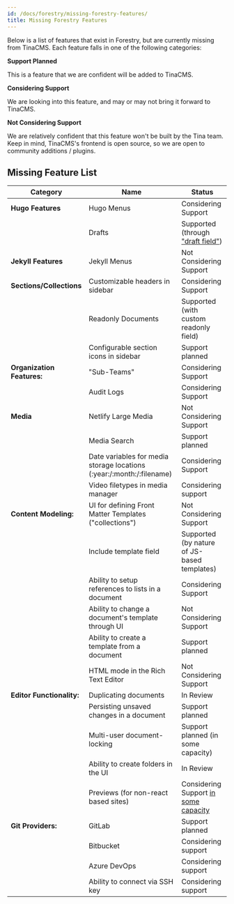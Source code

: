 ```yaml
---
id: /docs/forestry/missing-forestry-features/
title: Missing Forestry Features
---
```


<WarningCallout body="This page is out of date and won't be updated – active support plans exist and can be found on the [TinaCMS GitHub](https://github.com/tinacms/tinacms/discussions) and [official roadmap](https://tina.io/roadmap/)" />

Below is a list of features that exist in Forestry, but are currently missing from TinaCMS. Each feature falls in one of the following categories:

**Support Planned**

This is a feature that we are confident will be added to TinaCMS.

**Considering Support**

We are looking into this feature, and may or may not bring it forward to TinaCMS.

**Not Considering Support**

We are relatively confident that this feature won't be built by the Tina team.
Keep in mind, TinaCMS's frontend is open source, so we are open to community additions / plugins.

## Missing Feature List

| Category                   | Name                                                                     | Status                                                                                      |
| -------------------------- | ------------------------------------------------------------------------ | ------------------------------------------------------------------------------------------- |
| **Hugo Features**          | Hugo Menus                                                               | Considering Support                                                                         |
|                            | Drafts                                                                   | Supported (through ["draft field"](/docs/forestry/drafts/))                                 |
| **Jekyll Features**        | Jekyll Menus                                                             | Not Considering Support                                                                     |
| **Sections/Collections**   | Customizable headers in sidebar                                          | Considering Support                                                                         |
|                            | Readonly Documents                                                       | Supported (with custom readonly field)                                                      |
|                            | Configurable section icons in sidebar                                    | Support planned                                                                             |
| **Organization Features:** | "Sub-Teams"                                                              | Considering Support                                                                         |
|                            | Audit Logs                                                               | Considering Support                                                                         |
| **Media**                  | Netlify Large Media                                                      | Not Considering Support                                                                     |
|                            | Media Search                                                             | Support planned                                                                             |
|                            | Date variables for media storage locations (\:year:/\:month:/\:filename) | Considering Support                                                                         |
|                            | Video filetypes in media manager                                         | Considering support                                                                         |
| **Content Modeling:**      | UI for defining Front Matter Templates ("collections")                   | Not Considering Support                                                                     |
|                            | Include template field                                                   | Supported (by nature of JS-based templates)                                                 |
|                            | Ability to setup references to lists in a document                       | Considering Support                                                                         |
|                            | Ability to change a document's template through UI                       | Not Considering Support                                                                     |
|                            | Ability to create a template from a document                             | Support planned                                                                             |
|                            | HTML mode in the Rich Text Editor                                        | Not Considering Support                                                                     |
| **Editor Functionality:**  | Duplicating documents                                                    | In Review                                                                                   |
|                            | Persisting unsaved changes in a document                                 | Support planned                                                                             |
|                            | Multi-user document-locking                                              | Support planned (in some capacity)                                                          |
|                            | Ability to create folders in the UI                                      | In Review                                                                                   |
|                            | Previews (for non-react based sites)                                     | Considering Support [in some capacity](https://github.com/tinacms/tinacms/discussions/3509) |
| **Git Providers:**         | GitLab                                                                   | Support planned                                                                             |
|                            | Bitbucket                                                                | Considering support                                                                         |
|                            | Azure DevOps                                                             | Considering support                                                                         |
|                            | Ability to connect via SSH key                                           | Considering support                                                                         |
